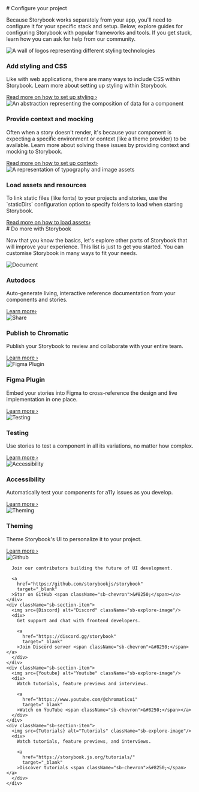 

<Meta title="Configure your project" />

<div className="container">

<div>
  # Configure your project

  Because Storybook works separately from your app, you'll need to configure it for your specific stack and setup. Below, explore guides for configuring Storybook with popular frameworks and tools. If you get stuck, learn how you can ask for help from our community.
</div>
<div className="sb-section">
  <div className="sb-section-item">
    <img
      src={Styling}
      alt="A wall of logos representing different styling technologies"
    />
    <h3 className="sb-section-item-heading">Add styling and CSS</h3>
    <p className="sb-section-item-paragraph">Like with web applications, there are many ways to include CSS within Storybook. Learn more about setting up styling within Storybook.</p>
    <a
      href="https://storybook.js.org/docs/react/configure/styling-and-css"
      target="_blank"
    >Read more on how to set up styling <span className="sb-chevron">&#8250;</span></a>
  </div>
  <div className="sb-section-item">
    <img
      src={Context}
      alt="An abstraction representing the composition of data for a component"
    />
    <h3 className="sb-section-item-heading">Provide context and mocking</h3>
    <p className="sb-section-item-paragraph">Often when a story doesn't render, it's because your component is
    expecting a specific environment or context (like a theme provider) to
    be available. Learn more about solving these issues by providing context
    and mocking to Storybook.</p>
    <a
      href="https://storybook.js.org/docs/react/writing-stories/decorators#context-for-mocking"
      target="_blank"
    >Read more on how to set up context<span className="sb-chevron">&#8250;</span></a>
  </div>
  <div className="sb-section-item">
    <img src={Assets} alt="A representation of typography and image assets" />
    <div>
      <h3 className="sb-section-item-heading">Load assets and resources</h3>
      <p className="sb-section-item-paragraph">To link static files (like fonts) to your projects and stories, use the
      `staticDirs` configuration option to specify folders to load when
      starting Storybook.</p>
      <a
        href="https://storybook.js.org/docs/react/configure/images-and-assets"
        target="_blank"
      >Read more on how to load assets<span className="sb-chevron">&#8250;</span></a>
    </div>
  </div>
</div>

<div>
  # Do more with Storybook

  Now that you know the basics, let's explore other parts of Storybook that will improve your experience. This list is just to get you started. You can customise Storybook in many ways to fit your needs.
</div>

<div className="sb-section">
  <div className="sb-features-grid">
    <div className="sb-grid-item">
      <img src={Docs} alt="Document" />
      <h3 className="sb-section-item-heading">Autodocs</h3>
      <p className="sb-section-item-paragraph">Auto-generate living,
        interactive reference documentation from your components and stories.</p>
      <a
        href="https://storybook.js.org/docs/react/writing-docs/autodocs"
        target="_blank"
      >Learn more<span className="sb-chevron">&#8250;</span></a>
    </div>
    <div className="sb-grid-item">
      <img src={Share} alt="Share" />
      <h3 className="sb-section-item-heading">Publish to Chromatic</h3>
      <p className="sb-section-item-paragraph">Publish your Storybook to review and collaborate with your entire team.</p>
      <a
        href="https://storybook.js.org/docs/react/sharing/publish-storybook#publish-storybook-with-chromatic"
        target="_blank"
      >Learn more <span className="sb-chevron">&#8250;</span></a>
    </div>
    <div className="sb-grid-item">
      <img src={FigmaPlugin} alt="Figma Plugin" />
      <h3 className="sb-section-item-heading">Figma Plugin</h3>
      <p className="sb-section-item-paragraph">Embed your stories into Figma to cross-reference the design and live
        implementation in one place.</p>
      <a
        href="https://storybook.js.org/docs/react/sharing/design-integrations#embed-storybook-in-figma-with-the-plugin"
        target="_blank"
      >Learn more <span className="sb-chevron">&#8250;</span></a>
    </div>
    <div className="sb-grid-item">
      <img src={Testing} alt="Testing" />
      <h3 className="sb-section-item-heading">Testing</h3>
      <p className="sb-section-item-paragraph">Use stories to test a component in all its variations, no matter how
        complex.</p>
      <a
        href="https://storybook.js.org/docs/react/writing-tests/introduction"
        target="_blank"
      >Learn more <span className="sb-chevron">&#8250;</span></a>
    </div>
    <div className="sb-grid-item">
      <img src={Accessibility} alt="Accessibility" />
      <h3 className="sb-section-item-heading">Accessibility</h3>
      <p className="sb-section-item-paragraph">Automatically test your components for a11y issues as you develop.</p>
      <a
        href="https://storybook.js.org/docs/react/writing-tests/accessibility-testing"
        target="_blank"
      >Learn more <span className="sb-chevron">&#8250;</span></a>
    </div>
    <div className="sb-grid-item">
      <img src={Theming} alt="Theming" />
      <h3 className="sb-section-item-heading">Theming</h3>
      <p className="sb-section-item-paragraph">Theme Storybook's UI to personalize it to your project.</p>
      <a
        href="https://storybook.js.org/docs/react/configure/theming"
        target="_blank"
      >Learn more <span className="sb-chevron">&#8250;</span></a>
    </div>
  </div>
</div>

<div className="sb-section sb-explore-grid">
    <div className="sb-section-item">
      <img src={Github} alt="Github" className="sb-explore-image"/>
      
      Join our contributors building the future of UI development.

      <a
        href="https://github.com/storybookjs/storybook"
        target="_blank"
      >Star on GitHub <span className="sb-chevron">&#8250;</span></a>
    </div>
    <div className="sb-section-item">
      <img src={Discord} alt="Discord" className="sb-explore-image"/>
      <div>
        Get support and chat with frontend developers.

        <a
          href="https://discord.gg/storybook"
          target="_blank"
        >Join Discord server <span className="sb-chevron">&#8250;</span></a>
      </div>
    </div>
    <div className="sb-section-item">
      <img src={Youtube} alt="Youtube" className="sb-explore-image"/>
      <div>
        Watch tutorials, feature previews and interviews.

        <a
          href="https://www.youtube.com/@chromaticui"
          target="_blank"
        >Watch on YouTube <span className="sb-chevron">&#8250;</span></a>
      </div>
    </div>
    <div className="sb-section-item">
      <img src={Tutorials} alt="Tutorials" className="sb-explore-image"/>
      <div>
        Watch tutorials, feature previews, and interviews.

        <a
          href="https://storybook.js.org/tutorials/"
          target="_blank"
        >Discover tutorials <span className="sb-chevron">&#8250;</span></a>
      </div>
    </div>
</div>
</div>

<style>
  {`
  .container {
    display: flex;
    flex-direction: column;
    gap: 32px;
  }

  .sb-section {
    width: 100%;
    display: flex;
    flex-direction: row;
    gap: 20px;
  }

  img {
    object-fit: cover;
  }

  .sb-section a:not(h1 a, h2 a, h3 a) {
    font-size: 14px;
  }

  .sb-section-item, .sb-grid-item {
    flex: 1;
    display: flex;
    flex-direction: column;
  }

  .sb-section-item-heading {
    padding-top: 15px !important;
    padding-bottom: 5px !important;
    margin: 0 !important;
  }
  .sb-section-item-paragraph {
    margin: 0;
    padding-bottom: 15px;
  }

  .sb-chevron {
    margin-left: 5px;
  }

  .sb-features-grid {
    display: grid;
    grid-template-columns: repeat(2, 1fr);
    grid-gap: 32px 20px;
  }

  .sb-explore-grid {
    display: grid;
    grid-template-columns: repeat(4, 1fr);
  }

  .sb-explore-image {
    max-height: 32px;
    align-self: flex-start;
  }

  @media screen and (max-width: 600px) {
    .sb-section {
      flex-direction: column;
    }
    .sb-features-grid {
      grid-template-columns: repeat(1, 1fr);
    }
    .sb-explore-grid {
      grid-template-columns: repeat(2, 1fr);
    }
  }
  `}
</style>
